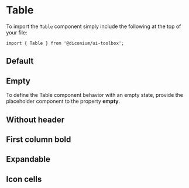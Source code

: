 
<Meta of={TableStories} />

# Table

To import the `Table` component simply include the following at the top of your file:

```
import { Table } from '@diconium/ui-toolbox';
```

## Default

<Canvas of={TableStories.Default} />

## Empty

To define the Table component behavior with an empty state, provide the placeholder component to the property **empty**.

<Canvas of={TableStories.Empty} />

## Without header

<Canvas of={TableStories.WithoutHeader} />

## First column bold

<Canvas of={TableStories.FirstColumnBold} />

## Expandable

<Canvas of={TableStories.Expandable} />

## Icon cells

<Canvas of={TableStories.IconCells} />
